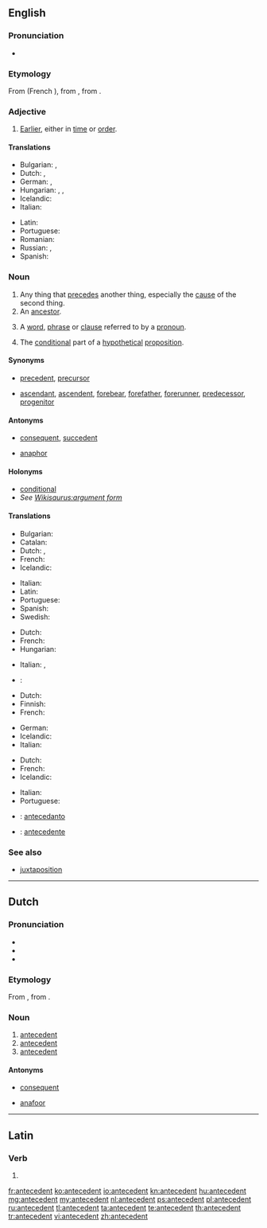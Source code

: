 ==English==
{{wikipedia}}

===Pronunciation===
* {{IPA|/æntəˈsidn̩t/|/æn'tesədn̩t/}}

===Etymology===
From {{etyl|fro}} {{term|antecedent|lang=fro}} (French {{term|antécédent|lang=fr}}), from {{etyl|la}} {{term|antecedens|antecēdēns|go before|lang=la}}, from {{term|antecedere|antecēdere|to yield before|lang=la}}.

===Adjective===
{{en-adj|-}}

# [[earlier|Earlier]], either in [[time]] or [[order]].
#: {{rfex}}

====Translations====
{{trans-top|earlier in time or order}}
* Bulgarian: {{t+|bg|предшестващ}}, {{t+|bg|предишен}}
* Dutch: {{t+|nl|voorafgaand}}, {{t+|nl|vroeger}}
* German: {{t+|de|früher}}, {{t-|de|vorausgehend}}
* Hungarian: {{t-|hu|megelőző}}, {{t+|hu|korábbi}}, {{t-|hu|előbbi}}
* Icelandic: {{t-|is|undanfari|m}}
* Italian: {{t-|it|antecedente}}
{{trans-mid}}
* Latin: {{t-|la|antecedens|alt=antecēdēns}}
* Portuguese: {{t+|pt|antecedente}}
* Romanian: {{t-|ro|antecedent}}
* Russian: {{t|ru|предшествующий|m|tr=predšéstvujuščij|sc=Cyrl}}, {{t|ru|предыдущий|m|tr=predydúščij|sc=Cyrl}}
* Spanish: {{t+|es|antecedente}}
{{trans-bottom}}

===Noun===
{{examples-right|sense=linguistics: expression referred to by pronoun|examples=
* In “The policeman asked the boy what he was doing.”, the phrase “the boy” is the antecedent of the pronoun “he”.
* In the sentence “I saw my girlfriend yesterday wearing her old jacket which is odd because she almost never wears it.”, the phrase “my girlfriend” is the antecedent of “her” and “old jacket” is the antecedent of “it”.}}
{{en-noun}}

# Any thing that [[precede]]s another thing, especially the [[cause]] of the second thing.
# An [[ancestor]].
# {{grammar}} A [[word]], [[phrase]] or [[clause]] referred to by a [[pronoun]].
# {{logic}} The [[conditional]] part of a [[hypothetical]] [[proposition]].
#: {{rfex}}

====Synonyms====
* {{sense|something which precedes}} [[precedent]], [[precursor]]
* {{sense|an ancestor}} [[ascendant]], [[ascendent]], [[forebear]], [[forefather]], [[forerunner]], [[predecessor]], [[progenitor]]

====Antonyms====
* {{sense|in logic}} [[consequent]], {{qual|for sequents}} [[succedent]]
* {{sense|in linguistics}} [[anaphor]]

====Holonyms====
* [[conditional]]
* ''See [[Wikisaurus:argument form]]''

====Translations====
{{trans-top|any thing that precedes another thing}}
* Bulgarian: {{t+|bg|предшественик}}
* Catalan: {{t-|ca|antecedent|m}}
* Dutch: {{t+|nl|antecedent|n}}, {{t+|nl|voorafgaande|n}}
* French: {{t+|fr|antécédent|m}}
* Icelandic: {{t-|is|undanfari|m}}
{{trans-mid}}
* Italian: {{t-|it|antecedente|m}}
* Latin: {{t-|la|antecedens|n|alt=antecēdēns}}
* Portuguese: {{t+|pt|antecedente|m}}
* Spanish: {{t+|es|antecedente|m}}
* Swedish: {{t+|sv|föregångare|c}}
{{trans-bottom}}

{{trans-top|ancestor}}
* Dutch: {{t+|nl|voorouder|c}}
* French: {{t+|fr|ascendant|m}}
* Hungarian: {{t+|hu|ős}}
{{trans-mid}}
* Italian: {{t-|it|antenato|m}}, {{t-|it|progenitore|m}}
* {{ttbc|pt}}: {{t-|pt|antecedentes|m|p}}
{{trans-bottom}}

{{trans-top|word, phrase or clause referred to by a pronoun}}
* Dutch: {{t+|nl|antecedent|n}}
* Finnish: {{t-|fi|korrelaatti}}
* French: {{t+|fr|antécédent|m}}
{{trans-mid}}
* German: {{t-|de|Bezugswort|n}}
* Icelandic: {{t-|is|undanfari|m}}
* Italian: {{t-|it|antecedente|m}}
{{trans-bottom}}

{{trans-top|conditional part of a hypothetical proposition}}
* Dutch: {{t+|nl|antecedent|n}}
* French: {{t+|fr|antécédent|m}}
* Icelandic: {{t+|is|forliður|f}}
{{trans-mid}}
* Italian: {{t-|it|antecedente|m}}
* Portuguese: {{t+|pt|antecedente|m}}
{{trans-bottom}}

{{checktrans-top}}
* {{ttbc|io}} : [[antecedanto]]
{{trans-mid}}
* {{ttbc|es}}: [[antecedente]]
{{trans-bottom}}

===See also===
* [[juxtaposition]]

----

==Dutch==

===Pronunciation===
* {{IPA|/ɑn.tə.səˈdɛnt/|lang=nl}}
* {{audio|Nl-antecedent.ogg|audio}}
* {{hyphenation|an|te|ce|dent}}

===Etymology===
From {{etyl|la|nl}} {{term|antecedens|antecēdēns|go before|lang=la}}, from {{term|antecedere|antecēdere|to yield before|lang=la}}.

===Noun===
{{nl-noun|n|antecedenten|antecedentje}}

# [[#English|antecedent]] {{gloss|linguistics}}
# [[#English|antecedent]] {{gloss|logic}}
# [[#English|antecedent]] {{gloss|thing that precedes}}

====Antonyms====
* {{sense|logic}} [[consequent]]
* {{sense|linguistics}} [[anafoor]]

----

==Latin==

===Verb===
{{la-verb-form|antecēdent}}

# {{conjugation of|antecedo|antecēdō|3|p|fut|act|ind|lang=la}}

[[fr:antecedent]]
[[ko:antecedent]]
[[io:antecedent]]
[[kn:antecedent]]
[[hu:antecedent]]
[[mg:antecedent]]
[[my:antecedent]]
[[nl:antecedent]]
[[ps:antecedent]]
[[pl:antecedent]]
[[ru:antecedent]]
[[tl:antecedent]]
[[ta:antecedent]]
[[te:antecedent]]
[[th:antecedent]]
[[tr:antecedent]]
[[vi:antecedent]]
[[zh:antecedent]]